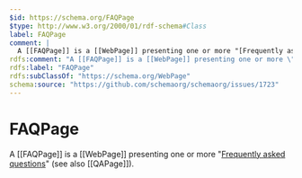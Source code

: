 ```yaml
---
$id: https://schema.org/FAQPage
$type: http://www.w3.org/2000/01/rdf-schema#Class
label: FAQPage
comment: |
  A [[FAQPage]] is a [[WebPage]] presenting one or more "[Frequently asked questions](https://en.wikipedia.org/wiki/FAQ)" (see also [[QAPage]]).
rdfs:comment: "A [[FAQPage]] is a [[WebPage]] presenting one or more \"[Frequently asked questions](https://en.wikipedia.org/wiki/FAQ)\" (see also [[QAPage]])."
rdfs:label: "FAQPage"
rdfs:subClassOf: "https://schema.org/WebPage"
schema:source: "https://github.com/schemaorg/schemaorg/issues/1723"
---
```


# FAQPage

A [[FAQPage]] is a [[WebPage]] presenting one or more "[Frequently asked questions](https://en.wikipedia.org/wiki/FAQ)" (see also [[QAPage]]).

